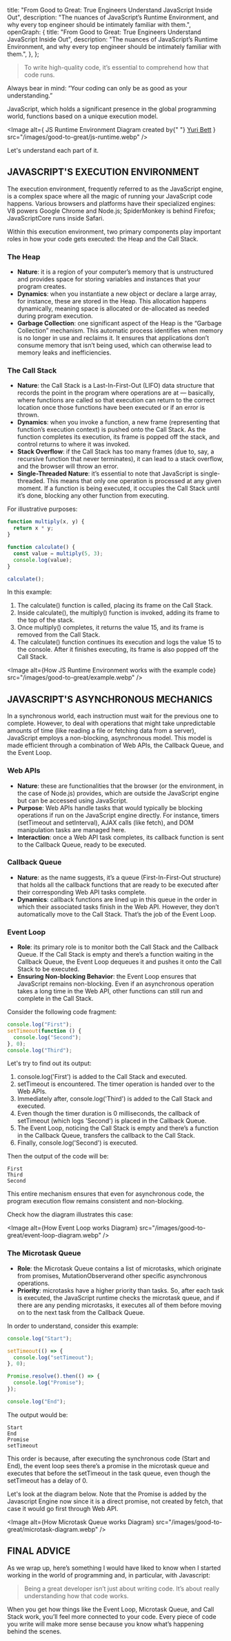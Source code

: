   title: "From Good to Great: True Engineers Understand JavaScript Inside Out",
  description:
    "The nuances of JavaScript’s Runtime Environment, and why every top engineer should be intimately familiar with them.",
  openGraph: {
    title:
      "From Good to Great: True Engineers Understand JavaScript Inside Out",
    description:
      "The nuances of JavaScript’s Runtime Environment, and why every top engineer should be intimately familiar with them.",
  },
};

> To write high-quality code, it’s essential to comprehend how that code runs.

Always bear in mind: “Your coding can only be as good as your understanding.”

JavaScript, which holds a significant presence in the global programming world, functions based on a unique execution model.

<Image
  alt={
    <span>
      JS Runtime Environment Diagram created by{" "}
      <a href="https://twitter.com/yuribett">Yuri Bett</a>
    </span>
  }
  src="/images/good-to-great/js-runtime.webp"
/>

Let's understand each part of it.

## JAVASCRIPT'S EXECUTION ENVIRONMENT

The execution environment, frequently referred to as the JavaScript engine, is a complex space where all the magic of running your JavaScript code happens.
Various browsers and platforms have their specialized engines: V8 powers Google Chrome and Node.js; SpiderMonkey is behind Firefox; JavaScriptCore runs inside Safari.

Within this execution environment, two primary components play important roles in how your code gets executed: the Heap and the Call Stack.

### The Heap

- **Nature**: it is a region of your computer’s memory that is unstructured and provides space for storing variables and instances that your program creates.
- **Dynamics**: when you instantiate a new object or declare a large array, for instance, these are stored in the Heap.
  This allocation happens dynamically, meaning space is allocated or de-allocated as needed during program execution.
- **Garbage Collection**: one significant aspect of the Heap is the “Garbage Collection” mechanism.
  This automatic process identifies when memory is no longer in use and reclaims it.
  It ensures that applications don’t consume memory that isn’t being used, which can otherwise lead to memory leaks and inefficiencies.

### The Call Stack

- **Nature**: the Call Stack is a Last-In-First-Out (LIFO) data structure that records the point in the program where operations are at — basically,
  where functions are called so that execution can return to the correct location once those functions have been executed or if an error is thrown.
- **Dynamics**: when you invoke a function, a new frame (representing that function’s execution context) is pushed onto the Call Stack.
  As the function completes its execution, its frame is popped off the stack, and control returns to where it was invoked.
- **Stack Overflow**: if the Call Stack has too many frames (due to, say, a recursive function that never terminates), it can lead to a stack overflow, and the browser will throw an error.
- **Single-Threaded Nature**: it’s essential to note that JavaScript is single-threaded.
  This means that only one operation is processed at any given moment.
  If a function is being executed, it occupies the Call Stack until it’s done, blocking any other function from executing.

For illustrative purposes:

```js
function multiply(x, y) {
  return x * y;
}

function calculate() {
  const value = multiply(5, 3);
  console.log(value);
}

calculate();
```

In this example:

1. The calculate() function is called, placing its frame on the Call Stack.
2. Inside calculate(), the multiply() function is invoked, adding its frame to the top of the stack.
3. Once multiply() completes, it returns the value 15, and its frame is removed from the Call Stack.
4. The calculate() function continues its execution and logs the value 15 to the console.
   After it finishes executing, its frame is also popped off the Call Stack.

<Image
  alt={<span>How JS Runtime Environment works with the example code</span>}
  src="/images/good-to-great/example.webp"
/>

## JAVASCRIPT'S ASYNCHRONOUS MECHANICS

In a synchronous world, each instruction must wait for the previous one to complete.
However, to deal with operations that might take unpredictable amounts of time (like reading a file or fetching data from a server), JavaScript employs a non-blocking, asynchronous model.
This model is made efficient through a combination of Web APIs, the Callback Queue, and the Event Loop.

### Web APIs

- **Nature**: these are functionalities that the browser (or the environment, in the case of Node.js) provides, which are outside the JavaScript engine but can be accessed using JavaScript.
- **Purpose**: Web APIs handle tasks that would typically be blocking operations if run on the JavaScript engine directly.
  For instance, timers (setTimeout and setInterval), AJAX calls (like fetch), and DOM manipulation tasks are managed here.
- **Interaction**: once a Web API task completes, its callback function is sent to the Callback Queue, ready to be executed.

### Callback Queue

- **Nature**: as the name suggests, it’s a queue (First-In-First-Out structure) that holds all the callback functions that are ready to be executed after their corresponding Web API tasks complete.
- **Dynamics**: callback functions are lined up in this queue in the order in which their associated tasks finish in the Web API.
  However, they don’t automatically move to the Call Stack. That’s the job of the Event Loop.

### Event Loop

- **Role**: its primary role is to monitor both the Call Stack and the Callback Queue.
  If the Call Stack is empty and there’s a function waiting in the Callback Queue, the Event Loop dequeues it and pushes it onto the Call Stack to be executed.
- **Ensuring Non-blocking Behavior**: the Event Loop ensures that JavaScript remains non-blocking.
  Even if an asynchronous operation takes a long time in the Web API, other functions can still run and complete in the Call Stack.

Consider the following code fragment:

```js
console.log("First");
setTimeout(function () {
  console.log("Second");
}, 0);
console.log("Third");
```

Let's try to find out its output:

1. console.log('First') is added to the Call Stack and executed.
2. setTimeout is encountered. The timer operation is handed over to the Web APIs.
3. Immediately after, console.log('Third') is added to the Call Stack and executed.
4. Even though the timer duration is 0 milliseconds, the callback of setTimeout (which logs 'Second') is placed in the Callback Queue.
5. The Event Loop, noticing the Call Stack is empty and there’s a function in the Callback Queue, transfers the callback to the Call Stack.
6. Finally, console.log('Second') is executed.

Then the output of the code will be:

```
First
Third
Second
```

This entire mechanism ensures that even for asynchronous code, the program execution flow remains consistent and non-blocking.

Check how the diagram illustrates this case:

<Image
  alt={<span>How Event Loop works Diagram</span>}
  src="/images/good-to-great/event-loop-diagram.webp"
/>

### The Microtask Queue

- **Role**: the Microtask Queue contains a list of microtasks, which originate from promises, MutationObserverand other specific asynchronous operations.
- **Priority**: microtasks have a higher priority than tasks. So, after each task is executed, the JavaScript runtime checks the microtask queue,
  and if there are any pending microtasks, it executes all of them before moving on to the next task from the Callback Queue.

In order to understand, consider this example:

```js
console.log("Start");

setTimeout(() => {
  console.log("setTimeout");
}, 0);

Promise.resolve().then(() => {
  console.log("Promise");
});

console.log("End");
```

The output would be:

```
Start
End
Promise
setTimeout
```

This order is because, after executing the synchronous code (Start and End),
the event loop sees there’s a promise in the microtask queue and executes that before the setTimeout in the task queue,
even though the setTimeout has a delay of 0.

Let's look at the diagram below.
Note that the Promise is added by the Javascript Engine now since it is a direct promise, not created by fetch, that case it would go first through Web API.

<Image
  alt={<span>How Microtask Queue works Diagram</span>}
  src="/images/good-to-great/microtask-diagram.webp"
/>

## FINAL ADVICE

As we wrap up, here’s something I would have liked to know when I started working in the world of programming and, in particular, with Javascript:

> Being a great developer isn’t just about writing code. It’s about really understanding how that code works.

When you get how things like the Event Loop, Microtask Queue, and Call Stack work, you’ll feel more connected to your code.
Every piece of code you write will make more sense because you know what’s happening behind the scenes.
